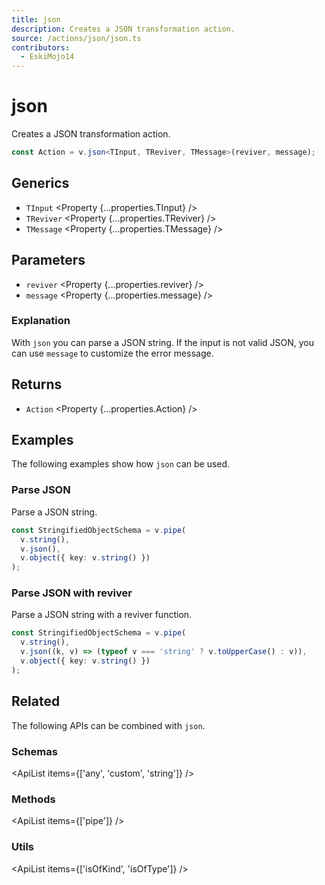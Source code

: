 ```yaml
---
title: json
description: Creates a JSON transformation action.
source: /actions/json/json.ts
contributors:
  - EskiMojo14
---
```



# json

Creates a JSON transformation action.

```ts
const Action = v.json<TInput, TReviver, TMessage>(reviver, message);
```

## Generics

- `TInput` <Property {...properties.TInput} />
- `TReviver` <Property {...properties.TReviver} />
- `TMessage` <Property {...properties.TMessage} />

## Parameters

- `reviver` <Property {...properties.reviver} />
- `message` <Property {...properties.message} />

### Explanation

With `json` you can parse a JSON string. If the input is not valid JSON, you can use `message` to customize the error message.

## Returns

- `Action` <Property {...properties.Action} />

## Examples

The following examples show how `json` can be used.

### Parse JSON

Parse a JSON string.

```ts
const StringifiedObjectSchema = v.pipe(
  v.string(),
  v.json(),
  v.object({ key: v.string() })
);
```

### Parse JSON with reviver

Parse a JSON string with a reviver function.

```ts
const StringifiedObjectSchema = v.pipe(
  v.string(),
  v.json((k, v) => (typeof v === 'string' ? v.toUpperCase() : v)),
  v.object({ key: v.string() })
);
```

## Related

The following APIs can be combined with `json`.

### Schemas

<ApiList items={['any', 'custom', 'string']} />

### Methods

<ApiList items={['pipe']} />

### Utils

<ApiList items={['isOfKind', 'isOfType']} />
